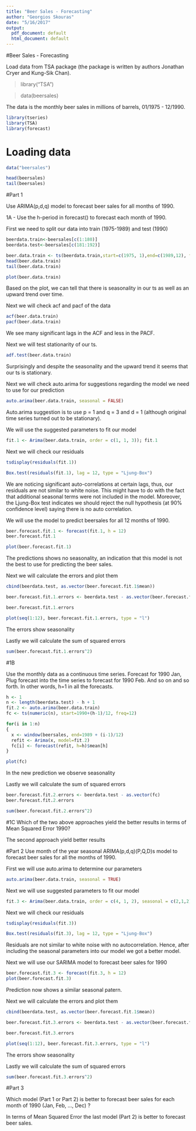 ```yaml
---
title: "Beer Sales - Forecasting"
author: "Georgios Skouras"
date: "5/16/2017"
output:
  pdf_document: default
  html_document: default
---
```



#Beer Sales - Forecasting

Load data from TSA package (the package is written by authors Jonathan Cryer and Kung-Sik Chan).

>library("TSA")

>data(beersales)

The data is the monthly beer sales in millions of barrels, 01/1975 - 12/1990.


```r
library(tseries)
library(TSA)
library(forecast)
```


# Loading data

```r
data("beersales")
```

```r
head(beersales)
tail(beersales)
```


#Part 1 

Use ARIMA(p,d,q) model to forecast beer sales for all months of 1990.

1A - Use the h-period in forecast() to forecast each month of 1990.


First we need to split our data into train (1975-1989) and test (1990)

```r
beerdata.train<-beersales[c(1:180)]
beerdata.test<-beersales[c(181:192)]
```

```r
beer.data.train <- ts(beerdata.train,start=c(1975, 1),end=c(1989,12), frequency = 12)
head(beer.data.train)
tail(beer.data.train)
```


```r
plot(beer.data.train)
```












Based on the plot, we can tell that there is seasonality in our ts as well as an upward trend over time.


Next we will check acf and pacf of the data

```r
acf(beer.data.train)
pacf(beer.data.train)
```



















We see many significant lags in the ACF and less in the PACF.


Next we will test stationarity of our ts.

```r
adf.test(beer.data.train)
```


Surprisingly and despite the seasonality and the upward trend it seems that our ts is stationary.

Next we will check auto.arima for suggestions regarding the model we need to use for our prediction

```r
auto.arima(beer.data.train, seasonal = FALSE)
```

Auto.arima suggestion is to use p = 1 and q = 3 and d = 1 (although original time series turned out to be stationary).

We will use the suggested parameters to fit our model

```r
fit.1 <- Arima(beer.data.train, order = c(1, 1, 3)); fit.1
```

Next we will check our residuals 

```r
tsdisplay(residuals(fit.1))

Box.test(residuals(fit.1), lag = 12, type = "Ljung-Box")
```















We are noticing significant auto-correlations at certain lags, thus, our residuals are not similar to white noise. This might have to do with the fact that additional seasonal terms were not included in the model.
Moreover, the Ljung-Box test indicates we should reject the null hypothesis (at 90% confidence level) saying there is no auto correlation.


We will use the model to predict beersales for all 12 months of 1990.

```r
beer.forecast.fit.1 <- forecast(fit.1, h = 12)
beer.forecast.fit.1
```


```r
plot(beer.forecast.fit.1)
```













The predictions shows no seasonality, an indication that this model is not the best to use for predicting the beer sales.


Next we will calculate the errors and plot them 

```r
cbind(beerdata.test, as.vector(beer.forecast.fit.1$mean))

beer.forecast.fit.1.errors <- beerdata.test - as.vector(beer.forecast.fit.1$mean)

beer.forecast.fit.1.errors
```


```r
plot(seq(1:12), beer.forecast.fit.1.errors, type = "l")
```











The errors show seasonality



Lastly we will calculate the sum of squared errors

```r
sum(beer.forecast.fit.1.errors^2)
```


#1B

Use the monthly data as a continuous time series. Forecast for 1990 Jan, Plug forecast into the time series to forecast for 1990 Feb. And so on and so forth. In other words, h=1 in all the forecasts.


```r
h <- 1
n <- length(beerdata.test) - h + 1
fit.2 <- auto.arima(beer.data.train)
fc <- ts(numeric(n), start=1990+(h-1)/12, freq=12)
```

```r
for(i in 1:n)
{  
  x <- window(beersales, end=1989 + (i-1)/12)
  refit <- Arima(x, model=fit.2)
  fc[i] <- forecast(refit, h=h)$mean[h]
}
```



```r
plot(fc)
```












In the new prediction we observe seasonality


Lastly we will calculate the sum of squared errors


```r
beer.forecast.fit.2.errors <- beerdata.test - as.vector(fc)
beer.forecast.fit.2.errors
```


```r
sum(beer.forecast.fit.2.errors^2)
```



#1C 
Which of the two above approaches yield the better results in terms of Mean Squared Error 1990?

The second approach yield better results



#Part 2 
Use month of the year seasonal ARIMA(p,d,q)(P,Q,D)s model to forecast beer sales for all the months of 1990.



First we will use auto.arima to determine our parameters

```r
auto.arima(beer.data.train, seasonal = TRUE)
```

Next we will use suggested parameters to fit our model

```r
fit.3 <- Arima(beer.data.train, order = c(4, 1, 2), seasonal = c(2,1,2)); fit.3
```

Next we will check our residuals 

```r
tsdisplay(residuals(fit.3))

Box.test(residuals(fit.3), lag = 12, type = "Ljung-Box")
```










Residuals are not similar to white noise with no autocorrelation. 
Hence, after including the seasonal parameters into our model we got a better model.

Next we will use our SARIMA model to forecast beer sales for 1990


```r
beer.forecast.fit.3 <- forecast(fit.3, h = 12)
plot(beer.forecast.fit.3)
```













Prediction now shows a similar seasonal patern.


Next we will calculate the errors and plot them 

```r
cbind(beerdata.test, as.vector(beer.forecast.fit.1$mean))

beer.forecast.fit.3.errors <- beerdata.test - as.vector(beer.forecast.fit.3$mean)

beer.forecast.fit.3.errors
```


```r
plot(seq(1:12), beer.forecast.fit.3.errors, type = "l")
```











The errors show seasonality



Lastly we will calculate the sum of squared errors

```r
sum(beer.forecast.fit.3.errors^2)
```

#Part 3 

Which model (Part 1 or Part 2) is better to forecast beer sales for each month of 1990 (Jan, Feb, ..., Dec) ? 

In terms of Mean Squared Error the last model (Part 2) is better to forecast beer sales.
